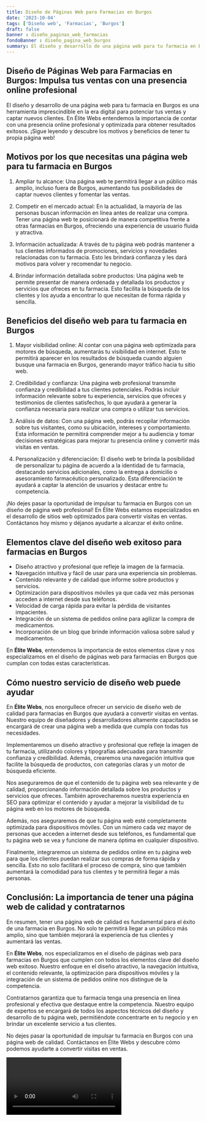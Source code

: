 ```yaml
---
title: Diseño de Páginas Web para Farmacias en Burgos
date: '2023-10-04'
tags: ['Diseño web', 'Farmacias', 'Burgos']
draft: false
banner : diseño_paginas_web_farmacias
fondoBanner : diseño_pagina_web_burgos
summary: El diseño y desarrollo de una página web para tu farmacia en Burgos es una herramienta imprescindible en la era digital para potenciar tus ventas y captar nuevos clientes. En Élite Webs entendemos la importancia de contar con una presencia online profesional y optimizada para obtener resultados exitosos. ¡Sigue leyendo y descubre los motivos y beneficios de tener tu propia página web!
---
```


## Diseño de Páginas Web para Farmacias en Burgos: Impulsa tus ventas con una presencia online profesional

El diseño y desarrollo de una página web para tu farmacia en Burgos es una herramienta imprescindible en la era digital para potenciar tus ventas y captar nuevos clientes. En Élite Webs entendemos la importancia de contar con una presencia online profesional y optimizada para obtener resultados exitosos. ¡Sigue leyendo y descubre los motivos y beneficios de tener tu propia página web!

## Motivos por los que necesitas una página web para tu farmacia en Burgos

1. Ampliar tu alcance: Una página web te permitirá llegar a un público más amplio, incluso fuera de Burgos, aumentando tus posibilidades de captar nuevos clientes y fomentar las ventas.

2. Competir en el mercado actual: En la actualidad, la mayoría de las personas buscan información en línea antes de realizar una compra. Tener una página web te posicionará de manera competitiva frente a otras farmacias en Burgos, ofreciendo una experiencia de usuario fluida y atractiva.

3. Información actualizada: A través de tu página web podrás mantener a tus clientes informados de promociones, servicios y novedades relacionadas con tu farmacia. Esto les brindará confianza y les dará motivos para volver y recomendar tu negocio.

4. Brindar información detallada sobre productos: Una página web te permite presentar de manera ordenada y detallada los productos y servicios que ofreces en tu farmacia. Esto facilita la búsqueda de los clientes y los ayuda a encontrar lo que necesitan de forma rápida y sencilla.

## Beneficios del diseño web para tu farmacia en Burgos

1. Mayor visibilidad online: Al contar con una página web optimizada para motores de búsqueda, aumentarás tu visibilidad en internet. Esto te permitirá aparecer en los resultados de búsqueda cuando alguien busque una farmacia en Burgos, generando mayor tráfico hacia tu sitio web.

2. Credibilidad y confianza: Una página web profesional transmite confianza y credibilidad a tus clientes potenciales. Podrás incluir información relevante sobre tu experiencia, servicios que ofreces y testimonios de clientes satisfechos, lo que ayudará a generar la confianza necesaria para realizar una compra o utilizar tus servicios.

3. Análisis de datos: Con una página web, podrás recopilar información sobre tus visitantes, como su ubicación, intereses y comportamiento. Esta información te permitirá comprender mejor a tu audiencia y tomar decisiones estratégicas para mejorar tu presencia online y convertir más visitas en ventas.

4. Personalización y diferenciación: El diseño web te brinda la posibilidad de personalizar tu página de acuerdo a la identidad de tu farmacia, destacando servicios adicionales, como la entrega a domicilio o asesoramiento farmacéutico personalizado. Esta diferenciación te ayudará a captar la atención de usuarios y destacar entre tu competencia.

¡No dejes pasar la oportunidad de impulsar tu farmacia en Burgos con un diseño de página web profesional! En Élite Webs estamos especializados en el desarrollo de sitios web optimizados para convertir visitas en ventas. Contáctanos hoy mismo y déjanos ayudarte a alcanzar el éxito online.

<GifSeo />

<Cta />

## Elementos clave del diseño web exitoso para farmacias en Burgos

- Diseño atractivo y profesional que refleje la imagen de la farmacia.
- Navegación intuitiva y fácil de usar para una experiencia sin problemas.
- Contenido relevante y de calidad que informe sobre productos y servicios.
- Optimización para dispositivos móviles ya que cada vez más personas acceden a internet desde sus teléfonos.
- Velocidad de carga rápida para evitar la pérdida de visitantes impacientes.
- Integración de un sistema de pedidos online para agilizar la compra de medicamentos.
- Incorporación de un blog que brinde información valiosa sobre salud y medicamentos.

En **Élite Webs**, entendemos la importancia de estos elementos clave y nos especializamos en el diseño de páginas web para farmacias en Burgos que cumplan con todas estas características.

## Cómo nuestro servicio de diseño web puede ayudar

En **Élite Webs**, nos enorgullece ofrecer un servicio de diseño web de calidad para farmacias en Burgos que ayudará a convertir visitas en ventas. Nuestro equipo de diseñadores y desarrolladores altamente capacitados se encargará de crear una página web a medida que cumpla con todas tus necesidades.

Implementaremos un diseño atractivo y profesional que refleje la imagen de tu farmacia, utilizando colores y tipografías adecuadas para transmitir confianza y credibilidad. Además, crearemos una navegación intuitiva que facilite la búsqueda de productos, con categorías claras y un motor de búsqueda eficiente.

Nos aseguraremos de que el contenido de tu página web sea relevante y de calidad, proporcionando información detallada sobre los productos y servicios que ofreces. También aprovecharemos nuestra experiencia en SEO para optimizar el contenido y ayudar a mejorar la visibilidad de tu página web en los motores de búsqueda.

Además, nos aseguraremos de que tu página web esté completamente optimizada para dispositivos móviles. Con un número cada vez mayor de personas que acceden a internet desde sus teléfonos, es fundamental que tu página web se vea y funcione de manera óptima en cualquier dispositivo.

Finalmente, integraremos un sistema de pedidos online en tu página web para que los clientes puedan realizar sus compras de forma rápida y sencilla. Esto no solo facilitará el proceso de compra, sino que también aumentará la comodidad para tus clientes y te permitirá llegar a más personas.

## Conclusión: La importancia de tener una página web de calidad y contratarnos

En resumen, tener una página web de calidad es fundamental para el éxito de una farmacia en Burgos. No solo te permitirá llegar a un público más amplio, sino que también mejorará la experiencia de tus clientes y aumentará las ventas.

En **Élite Webs**, nos especializamos en el diseño de páginas web para farmacias en Burgos que cumplen con todos los elementos clave del diseño web exitoso. Nuestro enfoque en el diseño atractivo, la navegación intuitiva, el contenido relevante, la optimización para dispositivos móviles y la integración de un sistema de pedidos online nos distingue de la competencia.

Contratarnos garantiza que tu farmacia tenga una presencia en línea profesional y efectiva que destaque entre la competencia. Nuestro equipo de expertos se encargará de todos los aspectos técnicos del diseño y desarrollo de tu página web, permitiéndote concentrarte en tu negocio y en brindar un excelente servicio a tus clientes.

No dejes pasar la oportunidad de impulsar tu farmacia en Burgos con una página web de calidad. Contáctanos en Élite Webs y descubre cómo podemos ayudarte a convertir visitas en ventas.

<Video />

<CtaBot job='Farmacias' city='Burgos'/>

<Gmaps query='Burgos+españa+maps' />